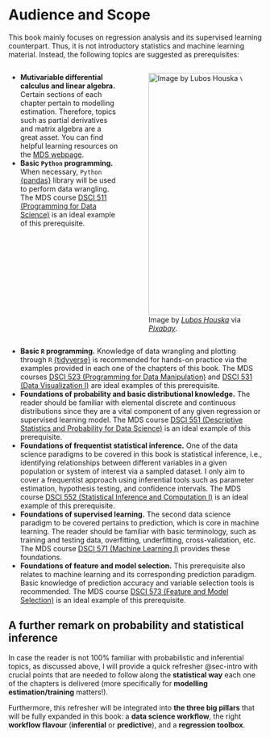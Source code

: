 # Audience and Scope {.unnumbered}

This book mainly focuses on regression analysis and its supervised learning counterpart. Thus, it is not introductory statistics and machine learning material. Instead, the following topics are suggested as prerequisites:

:::: columns
::: {.column width="45%"}
- **Mutivariable differential calculus and linear algebra.** Certain sections of each chapter pertain to modelling estimation. Therefore, topics such as partial derivatives and matrix algebra are a great asset. You can find helpful learning resources on the [MDS webpage](https://ubc-mds.github.io/resources_pages/learning_resources/).
- **Basic `Python` programming.** When necessary, `Python` [{pandas}](https://pypi.org/project/pandas/) library will be used to perform data wrangling. The MDS course [DSCI 511 (Programming for Data Science)](https://github.com/UBC-MDS/DSCI_511_prog-dsci) is an ideal example of this prerequisite.
:::
::: {.column width="55%"}
![Image by [*Lubos Houska*](https://pixabay.com/users/luboshouska-198496/) via [*Pixabay*](https://pixabay.com/photos/books-bookstore-book-reading-1204029/).](img/books.jpg){width=480 fig-align="right"}
:::
::::

- **Basic `R` programming.** Knowledge of data wrangling and plotting through `R` [{tidyverse}](https://www.tidyverse.org) is recommended for hands-on practice via the examples provided in each one of the chapters of this book. The MDS courses [DSCI 523 (Programming for Data Manipulation)](https://github.com/UBC-MDS/DSCI_523_r-prog) and [DSCI 531 (Data Visualization I)](https://github.com/UBC-MDS/DSCI_531_viz-1) are ideal examples of this prerequisite.
- **Foundations of probability and basic distributional knowledge.** The reader should be familiar with elemental discrete and continuous distributions since they are a vital component of any given regression or supervised learning model. The MDS course [DSCI 551 (Descriptive Statistics and Probability for Data Science)](https://ubc-mds.github.io/course-descriptions/DSCI_551_eda-dsci/) is an ideal example of this prerequisite. 
- **Foundations of frequentist statistical inference.** One of the data science paradigms to be covered in this book is statistical inference, i.e., identifying relationships between different variables in a given population or system of interest via a sampled dataset. I only aim to cover a frequentist approach using inferential tools such as parameter estimation, hypothesis testing, and confidence intervals. The MDS course [DSCI 552 (Statistical Inference and Computation I)](https://github.com/UBC-MDS/DSCI_552_stat-inf-1) is an ideal example of this prerequisite.
- **Foundations of supervised learning.** The second data science paradigm to be covered pertains to prediction, which is core in machine learning. The reader should be familiar with basic terminology, such as training and testing data, overfitting, underfitting, cross-validation, etc. The MDS course [DSCI 571 (Machine Learning I)](https://github.com/UBC-MDS/DSCI_571_sup-learn-1) provides these foundations.
- **Foundations of feature and model selection.** This prerequisite also relates to machine learning and its corresponding prediction paradigm. Basic knowledge of prediction accuracy and variable selection tools is recommended. The MDS course [DSCI 573 (Feature and Model Selection)](https://github.com/UBC-MDS/DSCI_573_feat-model-select) is an ideal example of this prerequisite.

::: {.callout-note icon=false}
## A further remark on probability and statistical inference

In case the reader is not 100% familiar with probabilistic and inferential topics, as discussed above, I will provide a quick refresher @sec-intro with crucial points that are needed to follow along the **statistical way** each one of the chapters is delivered (more specifically for **modelling estimation/training** matters!).\

Furthermore, this refresher will be integrated into **the three big pillars** that will be fully expanded in this book: a **data science workflow**, the right **workflow flavour** (**inferential** or **predictive**), and a **regression toolbox**. 
:::